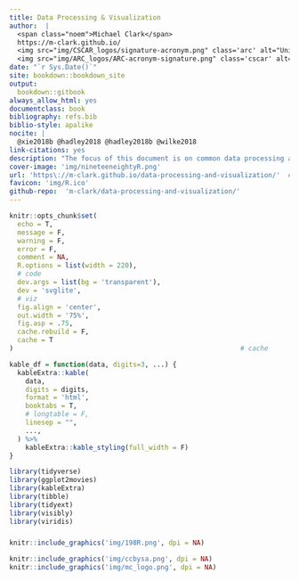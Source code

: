 ```yaml
--- 
title: Data Processing & Visualization
author:  |
  <span class="noem">Michael Clark</span>
  https://m-clark.github.io/
  <img src="img/CSCAR_logos/signature-acronym.png" class='arc' alt="University of Michigan: CSCAR"> 
  <img src="img/ARC_logos/ARC-acronym-signature.png" class='cscar' alt="University of Michigan: Advanced Research Computing"> 
date: "`r Sys.Date()`"
site: bookdown::bookdown_site
output:
  bookdown::gitbook
always_allow_html: yes
documentclass: book
bibliography: refs.bib
biblio-style: apalike
nocite: | 
  @xie2018b @hadley2018 @hadley2018b @wilke2018
link-citations: yes
description: "The focus of this document is on common data processing and exploration techniques in R, especially as a prelude to visualization. The first part of the document will cover data structures, the dplyr and tidyverse packages, which enhance and facilitate the sorts of operations that typically arise when dealing with data, including faster I/O and grouped operations. For visualization, the focus will be on using ggplot2 and other packages that allow for interactivity. In addition, basic programming concepts and techniques are introduced.  Exercises may be found in the document as well.  In addition, the demonstrations of the data processing section are available in Python via Jupyter notebooks."  
cover-image: 'img/nineteeneightyR.png'
url: 'https\://m-clark.github.io/data-processing-and-visualization/'  # evidently the \: is required or you'll get text in the title/toc area
favicon: 'img/R.ico'
github-repo:  'm-clark/data-processing-and-visualization/'
---
```


```r
knitr::opts_chunk$set(
  echo = T,
  message = F,
  warning = F,
  error = F,
  comment = NA,
  R.options = list(width = 220),
  # code
  dev.args = list(bg = 'transparent'),
  dev = 'svglite',
  # viz
  fig.align = 'center',
  out.width = '75%',
  fig.asp = .75,
  cache.rebuild = F,
  cache = T
)                                                         # cache

kable_df = function(data, digits=3, ...) {
  kableExtra::kable(
    data,
    digits = digits,
    format = 'html',
    booktabs = T,
    # longtable = F,
    linesep = "",
    ...,
  ) %>% 
    kableExtra::kable_styling(full_width = F)
}
```


```r
library(tidyverse)
library(ggplot2movies) 
library(kableExtra)
library(tibble)
library(tidyext)
library(visibly)
library(viridis)
```

##### {-}



```r
knitr::include_graphics('img/198R.png', dpi = NA)
```

```r
knitr::include_graphics('img/ccbysa.png', dpi = NA)
knitr::include_graphics('img/mc_logo.png', dpi = NA)
```
